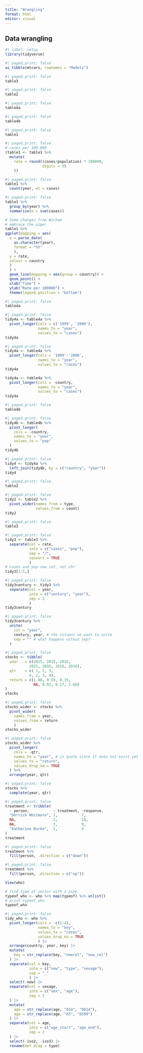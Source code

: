 ```yaml
---
title: "Wrangling"
format: html
editor: visual
---
```


## Data wrangling

```r
#| label: setup
library(tidyverse)
```

```r
#| paged.print: false
as_tibble(mtcars, rownames = "Models")
```

```r
#| paged.print: false
table3
```

```r
#| paged.print: false
table2
```

```r
#| paged.print: false
table4a
```

```r
#| paged.print: false
table4b
```

```r
#| paged.print: false
table1
```

```r
#| paged.print: false
# cases per 100.000
(table1 <- table1 %>% 
  mutate(
    rate = round((cases/population) * 100000,
                 digits = 3)
    ))
```

```r
#| paged.print: false
table1 %>% 
  count(year, wt = cases)
```

```r
#| paged.print: false
table1 %>%
  group_by(year) %>%
  summarise(n = sum(cases))
```

```r
# Some changes from Wicham
# embrace the pipe!
table1 %>% 
ggplot(mapping = aes(
  x = parse_date(
    as.character(year),
    format = "%Y"
    ),
  y = rate,
  colour = country
  )
  ) + 
  geom_line(mapping = aes(group = country)) + 
  geom_point() + 
  xlab("Time") +
  ylab("Rate per 100000") +
  theme(legend.position = "bottom")
```

```r
#| paged.print: false
table4a
```

```r
#| paged.print: false
tidy4a <- table4a %>% 
  pivot_longer(cols = c('1999', '2000'),
               names_to = "year", 
               values_to = "cases")
tidy4a
```

```r
#| paged.print: false
tidy4a <- table4a %>% 
  pivot_longer(cols = '1999':'2000',
               names_to = "year", 
               values_to = "cases")
tidy4a
```

```r
tidy4a <- table4a %>% 
  pivot_longer(cols = -country,
               names_to = "year", 
               values_to = "cases")
tidy4a
```

```r
#| paged.print: false
table4b
```

```r
#| paged.print: false
tidy4b <- table4b %>% 
  pivot_longer(
    cols = -country,
    names_to = "year",
    values_to = "pop"
  )
tidy4b
```

```r
#| paged.print: false
tidy4 <- tidy4a %>% 
  left_join(tidy4b, by = c("country", "year"))
tidy4
```

```r
#| paged.print: false
table2
```

```r
#| paged.print: false
tidy2 <- table2 %>% 
  pivot_wider(names_from = type,
              values_from = count)
tidy2
```

```r
#| paged.print: false
table3
```

```r
#| paged.print: false
tidy3 <- table3 %>% 
  separate(col = rate,
           into = c("cases", "pop"),
           sep = "/",
           convert = TRUE
           )
# cases and pop now int, not chr
tidy3[1:5,]
```

```r
#| paged.print: false
tidy3century <- tidy3 %>% 
  separate(col = year,
           into = c("century", "year"),
           sep = 2
           )
tidy3century
```

```r
#| paged.print: false
tidy3century %>% 
  unite(
    col = "year",
    century, year, # the columns we want to unite
    sep = "" # what happens witout sep?
  )
```

```r
#| paged.print: false
stocks <- tibble(
  year   = c(2015, 2015, 2015,
           2015, 2016, 2016, 2016),
  qtr    = c( 1, 2, 3,
           4, 2, 3, 4),
  return = c(1.88, 0.59, 0.35,
             NA, 0.92, 0.17, 2.66)
)
stocks
```

```r
#| paged.print: false
stocks_wider <- stocks %>% 
  pivot_wider(
    names_from = year,
    values_from = return
    )
stocks_wider
```

```r
#| paged.print: false
stocks_wider %>% 
  pivot_longer(
    cols = -qtr,
    names_to = "year", # in quote since it does not exist yet
    values_to = "return",
    values_drop_na = TRUE
  ) %>% 
  arrange(year, qtr)
```

```r
#| paged.print: false
stocks %>%
  complete(year, qtr)
```

```r
#| paged.print: false
treatment <- tribble(
  ~ person,           ~ treatment, ~response,
  "Derrick Whitmore", 1,           7,
  NA,                 2,           10,
  NA,                 3,           9,
  "Katherine Burke",  1,           4
)
treatment
```

```r
#| paged.print: false
treatment %>% 
  fill(person, .direction = c("down"))
```

```r
#| paged.print: false
treatment %>% 
  fill(person, .direction = c("up"))
```

```r
View(who)
```

```r
# find type of vector with a pipe
typeof_who <- who %>% map(typeof) %>% unlist()
# print typeof_who
typeof_who
```

```r
#| paged.print: false
tidy_who <- who %>% 
  pivot_longer(cols = -c(1:4),
               names_to = "key",
               values_to = "cases",
               values_drop_na = TRUE
               ) |>
  arrange(country, year, key) |>
  mutate(
    key = str_replace(key, "newrel", "new_rel")
  ) |>
  separate(col = key,
           into = c("new", "type", "sexage"),
           sep = "_"
           ) |>
  select(-new) |>
  separate(col = sexage,
           into = c("sex", "age"),
           sep = 1
  ) |>
  mutate(
    age = str_replace(age, "014", "0014"),
    age = str_replace(age, "65", "6599")
  ) |>
  separate(col = age,
           into = c("age_start", "age_end"),
           sep = 2
  ) |>
  select(-iso2, -iso3) |>
  rename(met_diag = type)
```
